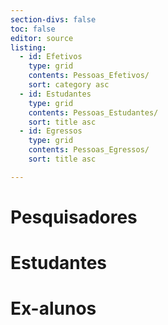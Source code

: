 ```yaml
---
section-divs: false
toc: false
editor: source
listing:
  - id: Efetivos
    type: grid
    contents: Pessoas_Efetivos/
    sort: category asc
  - id: Estudantes
    type: grid
    contents: Pessoas_Estudantes/
    sort: title asc  
  - id: Egressos
    type: grid
    contents: Pessoas_Egressos/
    sort: title asc  

---
```

    
# Pesquisadores
::: {#Efetivos .line-page}
:::
# Estudantes
::: {#Estudantes .line-page}
:::
# Ex-alunos
::: {#Egressos .line-page}
:::
